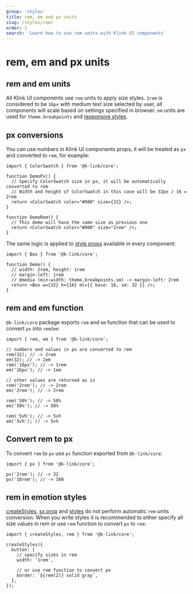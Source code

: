```yaml
---
group: 'styles'
title: rem, em and px units
slug: /styles/rem/
order: 1
search: 'Learn how to use rem units with Klink UI components'
---
```


# rem, em and px units

## rem and em units

All Klink UI components use `rem` units to apply size styles. `1rem` is considered to be `16px`
with medium text size selected by user, all components will scale based on settings
specified in browser. `em` units are used for `theme.breakpoints` and [responsive styles](/styles/responsive/).

## px conversions

You can use numbers in Klink UI components props, it will be treated as `px` and converted to `rem`,
for example:

```tsx
import { ColorSwatch } from '@k-link/core';

function DemoPx() {
  // Specify ColorSwatch size in px, it will be automatically converted to rem
  // Width and height of ColorSwatch in this case will be 32px / 16 = 2rem
  return <ColorSwatch color="#000" size={32} />;
}

function DemoRem() {
  // This demo will have the same size as previous one
  return <ColorSwatch color="#000" size="2rem" />;
}
```

The same logic is applied to [style props](/styles/style-props/) available
in every component:

```tsx
import { Box } from '@k-link/core';

function Demo() {
  // width: 2rem, height: 1rem
  // margin-left: 1rem
  // @media (min-width: theme.breakpoints.sm) -> margin-left: 2rem
  return <Box w={32} h={16} ml={{ base: 16, sm: 32 }} />;
}
```

## rem and em function

`@k-link/core` package exports `rem` and `em` function that can be used to convert `px` into `rem`/`em`:

```tsx
import { rem, em } from '@k-link/core';

// numbers and values in px are converted to rem
rem(32); // -> 2rem
em(32); // -> 2em
rem('16px'); // -> 1rem
em('16px'); // -> 1em

// other values are returned as is
rem('2rem'); // -> 2rem
em('2rem'); // -> 2rem

rem('50%'); // -> 50%
em('50%'); // -> 50%

rem('5vh'); // -> 5vh
em('5vh'); // -> 5vh
```

## Convert rem to px

To convert `rem` to `px` use `px` function exported from `@k-link/core`:

```tsx
import { px } from '@k-link/core';

px('2rem'); // -> 32
px('10rem'); // -> 160
```

## rem in emotion styles

[createStyles](/styles/create-styles/), [sx prop](/styles/sx/) and [styles](/styles/styles-api/)
do not perform automatic `rem` units conversion. When you write styles it is recommended to
either specify all size values in rem or use `rem` function to convert `px` to `rem`:

```tsx
import { createStyles, rem } from '@k-link/core';

createStyles({
  button: {
    // specify sizes in rem
    width: '1rem',

    // or use rem function to convert px
    border: `${rem(2)} solid gray`,
  },
});
```
